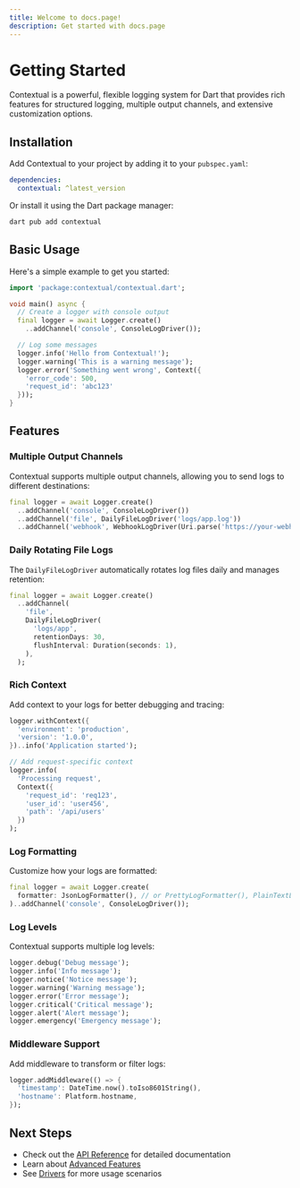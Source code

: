```yaml
---
title: Welcome to docs.page!
description: Get started with docs.page
---
```


# Getting Started

Contextual is a powerful, flexible logging system for Dart that provides rich features for structured logging, multiple output channels, and extensive customization options.

## Installation

Add Contextual to your project by adding it to your `pubspec.yaml`:

```yaml
dependencies:
  contextual: ^latest_version
```

Or install it using the Dart package manager:

```bash
dart pub add contextual
```

## Basic Usage

Here's a simple example to get you started:

```dart
import 'package:contextual/contextual.dart';

void main() async {
  // Create a logger with console output
  final logger = await Logger.create()
    ..addChannel('console', ConsoleLogDriver());

  // Log some messages
  logger.info('Hello from Contextual!');
  logger.warning('This is a warning message');
  logger.error('Something went wrong', Context({
    'error_code': 500,
    'request_id': 'abc123'
  }));
}
```

## Features

### Multiple Output Channels

Contextual supports multiple output channels, allowing you to send logs to different destinations:

```dart
final logger = await Logger.create()
  ..addChannel('console', ConsoleLogDriver())
  ..addChannel('file', DailyFileLogDriver('logs/app.log'))
  ..addChannel('webhook', WebhookLogDriver(Uri.parse('https://your-webhook.com')));
```

### Daily Rotating File Logs

The `DailyFileLogDriver` automatically rotates log files daily and manages retention:

```dart
final logger = await Logger.create()
  ..addChannel(
    'file',
    DailyFileLogDriver(
      'logs/app',
      retentionDays: 30,
      flushInterval: Duration(seconds: 1),
    ),
  );
```

### Rich Context

Add context to your logs for better debugging and tracing:

```dart
logger.withContext({
  'environment': 'production',
  'version': '1.0.0',
})..info('Application started');

// Add request-specific context
logger.info(
  'Processing request',
  Context({
    'request_id': 'req123',
    'user_id': 'user456',
    'path': '/api/users'
  })
);
```

### Log Formatting

Customize how your logs are formatted:

```dart
final logger = await Logger.create(
  formatter: JsonLogFormatter(), // or PrettyLogFormatter(), PlainTextLogFormatter()
)..addChannel('console', ConsoleLogDriver());
```

### Log Levels

Contextual supports multiple log levels:

```dart
logger.debug('Debug message');
logger.info('Info message');
logger.notice('Notice message');
logger.warning('Warning message');
logger.error('Error message');
logger.critical('Critical message');
logger.alert('Alert message');
logger.emergency('Emergency message');
```

### Middleware Support

Add middleware to transform or filter logs:

```dart
logger.addMiddleware(() => {
  'timestamp': DateTime.now().toIso8601String(),
  'hostname': Platform.hostname,
});
```

## Next Steps

- Check out the [API Reference](./api/overview) for detailed documentation
- Learn about [Advanced Features](./advanced/middleware)
- See [Drivers](./api/drivers/configuration) for more usage scenarios
